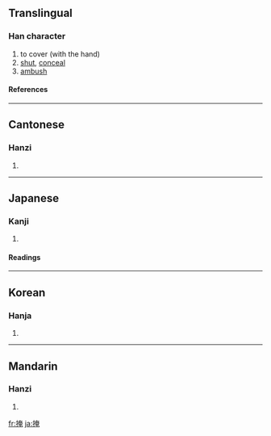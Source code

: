 ==Translingual==
===Han character===
{{Han char|rn=64|rad=手|as=08|sn=11|four=5401<sub>6</sub>|canj=手大中山 (QKLU)}}
# to cover (with the hand)
# [[shut]], [[conceal]]
# [[ambush]]
====References====
{{Han ref|kx=0439.090|dkj=12285|dj=0790.030|hdz=31893.050|uh=63A9|ud=25513|bh=B1BB|bd=45499}}
----
==Cantonese==
===Hanzi===
{{yue-hanzi|jyut=|y=am2, yim2}}
# {{defn|Cantonese}}
----
==Japanese==
===Kanji===
{{ja-kanji|grade=|rs=手08}}
# {{defn|Japanese}} 
====Readings====
{{ja-readings|on=[[えん]] (en)|kun=[[おおう]] (oou)}}
----
==Korean==
===Hanja===
{{ko-hanja|hangeul=엄|eumhun=|rv=eom|mr=ŏm|y=em}}
# {{defn|Korean}}
----
==Mandarin==
===Hanzi===
{{cmn-hanzi|pin=[[yǎn]] ([[yan3]])|wg=yen<sup>3</sup>}}
# {{defn|Mandarin}}

[[fr:掩]]
[[ja:掩]]